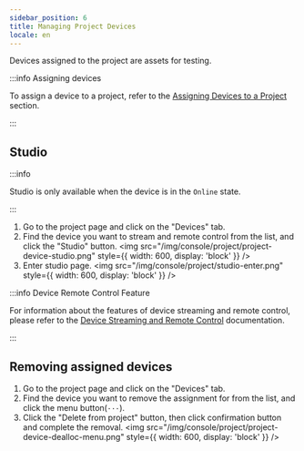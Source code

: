 ```yaml
---
sidebar_position: 6
title: Managing Project Devices
locale: en
---
```



Devices assigned to the project are assets for testing.

:::info Assigning devices

To assign a device to a project, refer to the <a href='../organization/device-farm/device-management#assigning-devices-to-a-project'>Assigning Devices to a Project</a> section.

:::

## Studio

<ProjectMemberPermission prefix="Entering studio for assigned devices" />

:::info

Studio is only available when the device is in the `Online` state.

:::

1. Go to the project page and click on the "Devices" tab.
2. Find the device you want to stream and remote control from the list, and click the "Studio" button.
   <img
     src="/img/console/project/project-device-studio.png"
     style={{ width: 600, display: 'block' }}
   />
3. Enter studio page.
   <img
     src="/img/console/project/studio-enter.png"
     style={{ width: 600, display: 'block' }}
   />

:::info Device Remote Control Feature

For information about the features of device streaming and remote control, please refer to the [Device Streaming and Remote Control](/device-farm/device/streaming-and-remote-control) documentation.

:::

## Removing assigned devices

<ProjectAdminPermission prefix="Removing assigned devices" />

1. Go to the project page and click on the "Devices" tab.
2. Find the device you want to remove the assignment for from the list, and click the menu button(`···`).
3. Click the "Delete from project" button, then click confirmation button and complete the removal.
   <img
     src="/img/console/project/project-device-dealloc-menu.png"
     style={{ width: 600, display: 'block' }}
   />
